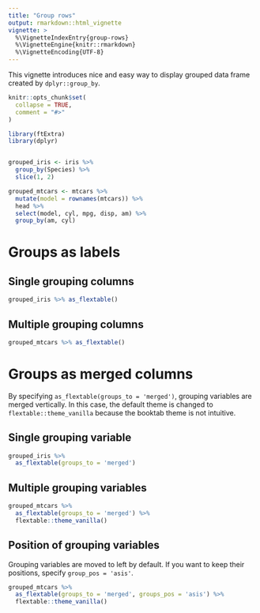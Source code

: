 ```yaml
---
title: "Group rows"
output: rmarkdown::html_vignette
vignette: >
  %\VignetteIndexEntry{group-rows}
  %\VignetteEngine{knitr::rmarkdown}
  %\VignetteEncoding{UTF-8}
---
```


This vignette introduces nice and easy way to display grouped data frame created by `dplyr::group_by`.

```r
knitr::opts_chunk$set(
  collapse = TRUE,
  comment = "#>"
)
```

```r
library(ftExtra)
library(dplyr)
```

```r

```


```r
grouped_iris <- iris %>%
  group_by(Species) %>%
  slice(1, 2)

grouped_mtcars <- mtcars %>%
  mutate(model = rownames(mtcars)) %>%
  head %>%
  select(model, cyl, mpg, disp, am) %>%
  group_by(am, cyl)
```

# Groups as labels

## Single grouping columns

```r
grouped_iris %>% as_flextable()
```

## Multiple grouping columns

```r
grouped_mtcars %>% as_flextable()
```

# Groups as merged columns

By specifying `as_flextable(groups_to = 'merged')`,
grouping variables are merged vertically.
In this case, the default theme is changed to `flextable::theme_vanilla`
because the booktab theme is not intuitive.

## Single grouping variable

```r
grouped_iris %>%
  as_flextable(groups_to = 'merged')
```

## Multiple grouping variables

```r
grouped_mtcars %>%
  as_flextable(groups_to = 'merged') %>%
  flextable::theme_vanilla()
```

## Position of grouping variables

Grouping variables are moved to left by default.
If you want to keep their positions, specify `group_pos = 'asis'`.

```r
grouped_mtcars %>%
  as_flextable(groups_to = 'merged', groups_pos = 'asis') %>%
  flextable::theme_vanilla()
```

